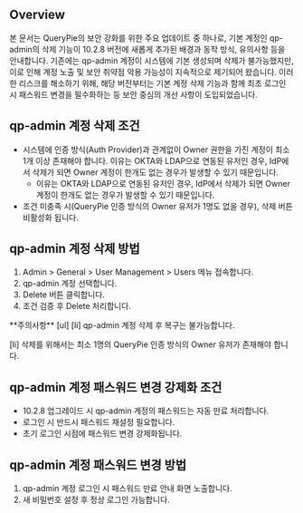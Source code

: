 
## Overview
본 문서는 QueryPie의 보안 강화를 위한 주요 업데이트 중 하나로, 기본 계정인 qp-admin의 삭제 기능이 10.2.8 버전에 새롭게 추가된 배경과 동작 방식, 유의사항 등을 안내합니다. 기존에는 qp-admin 계정이 시스템에 기본 생성되며 삭제가 불가능했지만, 이로 인해 계정 노출 및 보안 취약점 악용 가능성이 지속적으로 제기되어 왔습니다. 이러한 리스크를 해소하기 위해, 해당 버전부터는 기본 계정 삭제 기능과 함께 최초 로그인 시 패스워드 변경을 필수화하는 등 보안 중심의 개선 사항이 도입되었습니다.

## qp-admin 계정 삭제 조건
* 시스템에 인증 방식(Auth Provider)과 관계없이 Owner 권한을 가진 계정이 최소 1개 이상 존재해야 합니다. 이유는 OKTA와 LDAP으로 연동된 유저인 경우, IdP에서 삭제가 되면 Owner 계정이 한개도 없는 경우가 발생할 수 있기 때문입니다.
  * 이유는 OKTA와 LDAP으로 연동된 유저인 경우, IdP에서 삭제가 되면 Owner 계정이 한개도 없는 경우가 발생할 수 있기 때문입니다.
* 조건 미충족 시(QueryPie 인증 방식의 Owner 유저가 1명도 없을 경우), 삭제 버튼 비활성화 됩니다.

## qp-admin 계정 삭제 방법
1. Admin > General > User Management > Users 메뉴 접속합니다.
2. qp-admin 계정 선택합니다.
3. Delete 버튼 클릭합니다.
4. 조건 검증 후 Delete 처리합니다.

<Callout>
**주의사항** 
[ul]
[li]
qp-admin 계정 삭제 후 복구는 불가능합니다. 

[li]
삭제를 위해서는 최소 1명의 QueryPie 인증 방식의 Owner 유저가 존재해야 합니다. 


</Callout>

## qp-admin 계정 패스워드 변경 강제화 조건
* 10.2.8 업그레이드 시 qp-admin 계정의 패스워드는 자동 만료 처리합니다.
* 로그인 시 반드시 패스워드 재설정 필요합니다.
* 초기 로그인 시점에 패스워드 변경 강제화됩니다.

## qp-admin 계정 패스워드 변경 방법
1. qp-admin 계정 로그인 시 패스워드 만료 안내 화면 노출합니다.
2. 새 비밀번호 설정 후 정상 로그인 가능합니다.
